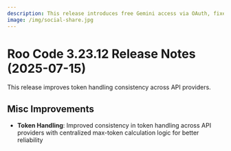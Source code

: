 ```yaml
---
description: This release introduces free Gemini access via OAuth, fixes several bugs, and improves the overall user experience.
image: /img/social-share.jpg
---
```


# Roo Code 3.23.12 Release Notes (2025-07-15)

This release improves token handling consistency across API providers.

## Misc Improvements

* **Token Handling**: Improved consistency in token handling across API providers with centralized max-token calculation logic for better reliability
